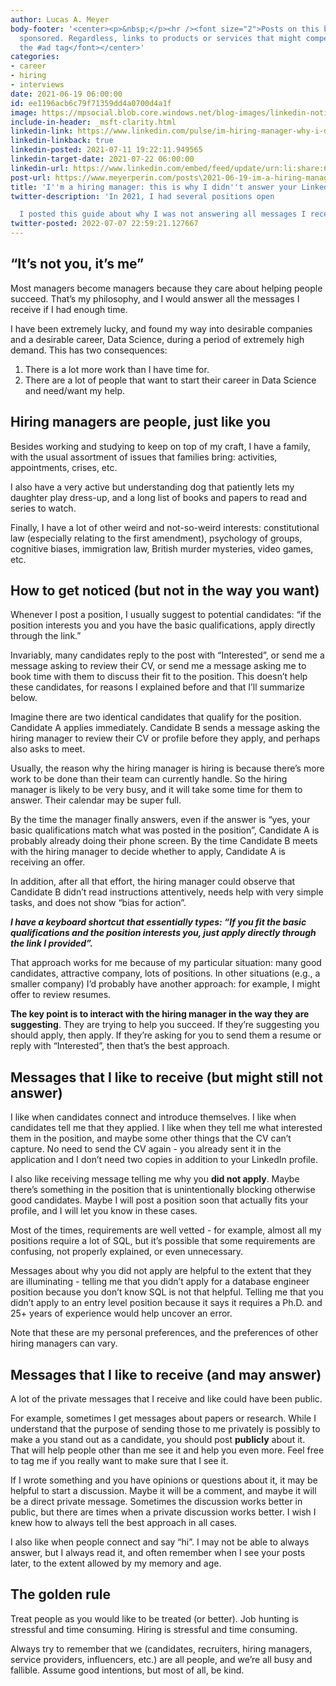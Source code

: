 ```yaml
---
author: Lucas A. Meyer
body-footer: '<center><p>&nbsp;</p><hr /><font size="2">Posts on this blog are **not**
  sponsored. Regardless, links to products or services that might compensate have
  the #ad tag</font></center>'
categories:
- career
- hiring
- interviews
date: 2021-06-19 06:00:00
id: ee1196acb6c79f71359dd4a0700d4a1f
image: https://mpsocial.blob.core.windows.net/blog-images/linkedin-notifications.jpg
include-in-header: _msft-clarity.html
linkedin-link: https://www.linkedin.com/pulse/im-hiring-manager-why-i-didnt-answer-your-linkedin-message-meyer
linkedin-linkback: true
linkedin-posted: 2021-07-11 19:22:11.949565
linkedin-target-date: 2021-07-22 06:00:00
linkedin-url: https://www.linkedin.com/embed/feed/update/urn:li:share:6953453107464855553
post-url: https://www.meyerperin.com/posts\2021-06-19-im-a-hiring-manager-this-is-why-i-didnt-answer-your-linkedin-message.html
title: 'I''m a hiring manager: this is why I didn''t answer your LinkedIn message'
twitter-description: 'In 2021, I had several positions open

  I posted this guide about why I was not answering all messages I received on LinkedIn'
twitter-posted: 2022-07-07 22:59:21.127667
---
```

## "It's not you, it's me"
Most managers become managers because they care about helping people succeed. That's my philosophy, and I would answer all the messages I receive if I had enough time.

I have been extremely lucky, and found my way into desirable companies and a desirable career, Data Science, during a period of extremely high demand. This has two consequences:

1. There is a lot more work than I have time for.
2. There are a lot of people that want to start their career in Data Science and need/want my help.

## Hiring managers are people, just like you

Besides working and studying to keep on top of my craft, I have a family, with the usual assortment of issues that families bring: activities, appointments, crises, etc.

I also have a very active but understanding dog that patiently lets my daughter play dress-up, and a long list of books and papers to read and series to watch.

Finally, I have a lot of other weird and not-so-weird interests: constitutional law (especially relating to the first amendment), psychology of groups, cognitive biases, immigration law, British murder mysteries, video games, etc.

## How to get noticed (but not in the way you want)

Whenever I post a position, I usually suggest to potential candidates: "if the position interests you and you have the basic qualifications, apply directly through the link."

Invariably, many candidates reply to the post with "Interested", or send me a message asking to review their CV, or send me a message asking me to book time with them to discuss their fit to the position. This doesn't help these candidates, for reasons I explained before and that I'll summarize below.

Imagine there are two identical candidates that qualify for the position. Candidate A applies immediately. Candidate B sends a message asking the hiring manager to review their CV or profile before they apply, and perhaps also asks to meet.

Usually, the reason why the hiring manager is hiring is because there's more work to be done than their team can currently handle. So the hiring manager is likely to be very busy, and it will take some time for them to answer. Their calendar may be super full.

By the time the manager finally answers, even if the answer is "yes, your basic qualifications match what was posted in the position", Candidate A is probably already doing their phone screen. By the time Candidate B meets with the hiring manager to decide whether to apply, Candidate A is receiving an offer.

In addition, after all that effort, the hiring manager could observe that Candidate B didn't read instructions attentively, needs help with very simple tasks, and does not show "bias for action".

_**I have a keyboard shortcut that essentially types: "If you fit the basic qualifications and the position interests you, just apply directly through the link I provided".**_

That approach works for me because of my particular situation: many good candidates, attractive company, lots of positions. In other situations (e.g., a smaller company) I'd probably have another approach: for example, I might offer to review resumes.

**The key point is to interact with the hiring manager in the way they are suggesting**. They are trying to help you succeed. If they're suggesting you should apply, then apply. If they're asking for you to send them a resume or reply with "Interested", then that's the best approach.

## Messages that I like to receive (but might still not answer)

I like when candidates connect and introduce themselves. I like when candidates tell me that they applied. I like when they tell me what interested them in the position, and maybe some other things that the CV can't capture. No need to send the CV again - you already sent it in the application and I don't need two copies in addition to your LinkedIn profile.

I also like receiving message telling me why you **did not apply**. Maybe there's something in the position that is unintentionally blocking otherwise good candidates. Maybe I will post a position soon that actually fits your profile, and I will let you know in these cases.

Most of the times, requirements are well vetted - for example, almost all my positions require a lot of SQL, but it's possible that some requirements are confusing, not properly explained, or even unnecessary.

Messages about why you did not apply are helpful to the extent that they are illuminating - telling me that you didn't apply for a database engineer position because you don't know SQL is not that helpful. Telling me that you didn't apply to an entry level position because it says it requires a Ph.D. and 25+ years of experience would help uncover an error.

Note that these are my personal preferences, and the preferences of other hiring managers can vary.

## Messages that I like to receive (and may answer)

A lot of the private messages that I receive and like could have been public.

For example, sometimes I get messages about papers or research. While I understand that the purpose of sending those to me privately is possibly to make a you stand out as a candidate, you should post **publicly** about it. That will help people other than me see it and help you even more. Feel free to tag me if you really want to make sure that I see it.

If I wrote something and you have opinions or questions about it, it may be helpful to start a discussion. Maybe it will be a comment, and maybe it will be a direct private message. Sometimes the discussion works better in public, but there are times when a private discussion works better. I wish I knew how to always tell the best approach in all cases.

I also like when people connect and say "hi". I may not be able to always answer, but I always read it, and often remember when I see your posts later, to the extent allowed by my memory and age.

## The golden rule

Treat people as you would like to be treated (or better). Job hunting is stressful and time consuming. Hiring is stressful and time consuming.

Always try to remember that we (candidates, recruiters, hiring managers, service providers, influencers, etc.) are all people, and we're all busy and fallible. Assume good intentions, but most of all, be kind.

